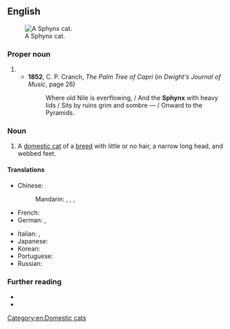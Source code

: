 {{also|sphynx}}
==English==
[[File:Shabbat.jpg|thumb|A Sphynx cat.]]

===Proper noun===
{{en-proper noun}}

# {{archaic form of|en|Sphinx||Egyptian statue}}
#* '''1852''', C. P. Cranch, ''The Palm Tree of Capri'' (in ''Dwight's Journal of Music'', page 26)
#*: Where old Nile is everflowing, / And the '''Sphynx''' with heavy lids / Sits by ruins grim and sombre — / Onward to the Pyramids.

===Noun===
{{en-noun}}

# A [[domestic cat]] of a [[breed]] with little or no hair, a narrow long head, and webbed feet.

====Translations====
{{trans-top|cat}}
* Chinese:
*: Mandarin: {{t|cmn|斯芬克斯貓|sc=Hani}}, {{t|cmn|斯芬克斯猫|tr=sīfēnkèsī māo|sc=Hani}}, {{t|cmn|加拿大無毛貓|sc=Hani}}, {{t|cmn|加拿大无毛猫|tr=Jiānádà wúmáo māo|sc=Hani}}
* French: {{t|fr|Sphynx|m}}
* German: {{t+|de|Sphynx|f}}, {{t+|de|Sphinx|f}}
{{trans-mid}}
* Italian: {{t|it|gatto sphynx|m}}, {{t|it|sphynx|m}}
* Japanese: {{t|ja|スフィンクス|tr=sufinkusu|sc=Jpan}}
* Korean: {{t+|ko|스핑크스|sc=Kore}}
* Portuguese: {{t|pt|Sphynx|m}}
* Russian: {{t+|ru|сфинкс|m}}
{{trans-bottom}}

===Further reading===
* {{pedia|Sphynx cat}}
* {{comcatlite|Sphynx (cat)}}

[[Category:en:Domestic cats]]